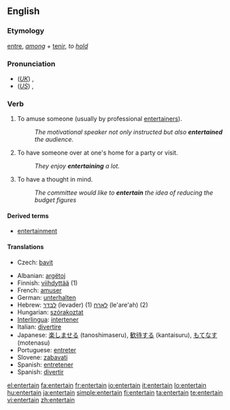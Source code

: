 ==English==

===Etymology===
{{OF.}} [[entre]], ''[[among]]'' + [[tenir]], ''to [[hold]]''

===Pronunciation===
* (''[[Received Pronunciation|UK]]'') {{IPA|/ˌɛntəˈteɪn/}}, {{SAMPA|/%Ent@"teIn/}}
* (''[[General American|US]]'') {{IPA|/ˌɛntɚˈteɪn/}}, {{SAMPA|/%Ent@`"teIn/}}
*: {{rhymes|eɪn}}

===Verb===
{{en-verb}}

# {{transitive}} To amuse someone (usually by professional [[entertainer]]s).
#: ''The motivational speaker not only instructed but also '''entertained''' the audience.''
# {{transitive}} To have someone over at one's home for a party or visit.
#: ''They enjoy '''entertaining''' a lot.''
# {{transitive}} To have a thought in mind.
#: ''The committee would like to '''entertain''' the idea  of reducing the budget figures''

====Derived terms====
* [[entertainment]]

====Translations====
{{trans-top|to amuse someone}}
* Czech: [[bavit]]
{{trans-mid}}
{{trans-bottom}}

{{checktrans-top}}
* Albanian: [[argëtoj]]
* Finnish: [[viihdyttää]] (1)
* French: [[amuser]]
* German: [[unterhalten]]
* Hebrew: [[לבדר]] (levader) (1) [[לארח]] (le'are'ah) (2)
* Hungarian: [[szórakoztat]]
* [[Interlingua]]: [[intertener]]
* Italian: [[divertire]]
* Japanese: [[楽しませる]] (tanoshimaseru), [[歓待する]] (kantaisuru), [[もてなす]] (motenasu)
* Portuguese: [[entreter]]
* Slovene: [[zabavati]]
* Spanish: [[entretener]]
* Spanish: [[divertir]]
{{trans-bottom}}

[[el:entertain]]
[[fa:entertain]]
[[fr:entertain]]
[[io:entertain]]
[[it:entertain]]
[[lo:entertain]]
[[hu:entertain]]
[[ja:entertain]]
[[simple:entertain]]
[[fi:entertain]]
[[ta:entertain]]
[[te:entertain]]
[[vi:entertain]]
[[zh:entertain]]